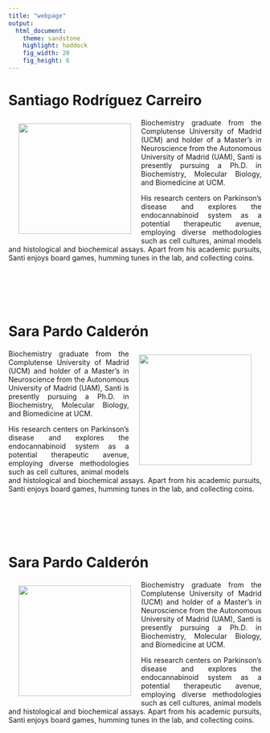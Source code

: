 ```yaml
---
title: "webpage"
output: 
  html_document:
    theme: sandstone
    highlight: haddock
    fig_width: 20
    fig_height: 6
---
```


```{=html}
<style type="text/css">
.title {
  display: none;
}

main-container {
  max-width: 1800px;
  margin-left: auto;
  margin-right: auto;
}

body {
text-align: justify
}

</style>
```

# **Santiago Rodríguez Carreiro**

<img style="float: left; vertical-align:middle;margin:10px 20px" height=220 width=224 src="images/santi_circle.jpg"> </a>

Biochemistry graduate from the Complutense University of Madrid (UCM) and holder of a Master's in Neuroscience from the Autonomous University of Madrid (UAM), Santi is presently pursuing a Ph.D. in Biochemistry, Molecular Biology, and Biomedicine at UCM. 

His research centers on Parkinson's disease and explores the endocannabinoid system as a potential therapeutic avenue, employing diverse methodologies such as cell cultures, animal models and histological and biochemical assays. Apart from his academic pursuits, Santi enjoys board games, humming tunes in the lab, and collecting coins.

</br>
</br>
</br>
</br>

# **Sara Pardo Calderón**

<img style="float: right; vertical-align:middle;margin:10px 20px" height=220 width=224 src="images/santi_circle.jpg"> </a>

Biochemistry graduate from the Complutense University of Madrid (UCM) and holder of a Master's in Neuroscience from the Autonomous University of Madrid (UAM), Santi is presently pursuing a Ph.D. in Biochemistry, Molecular Biology, and Biomedicine at UCM. 

His research centers on Parkinson's disease and explores the endocannabinoid system as a potential therapeutic avenue, employing diverse methodologies such as cell cultures, animal models and histological and biochemical assays. Apart from his academic pursuits, Santi enjoys board games, humming tunes in the lab, and collecting coins.

</br>
</br>
</br>
</br>

# **Sara Pardo Calderón**

<img style="float: left; vertical-align:middle;margin:10px 20px" height=220 width=224 src="images/santi_circle.jpg"> </a>

Biochemistry graduate from the Complutense University of Madrid (UCM) and holder of a Master's in Neuroscience from the Autonomous University of Madrid (UAM), Santi is presently pursuing a Ph.D. in Biochemistry, Molecular Biology, and Biomedicine at UCM. 

His research centers on Parkinson's disease and explores the endocannabinoid system as a potential therapeutic avenue, employing diverse methodologies such as cell cultures, animal models and histological and biochemical assays. Apart from his academic pursuits, Santi enjoys board games, humming tunes in the lab, and collecting coins.



